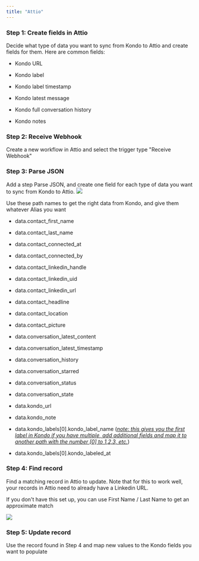 ```yaml
---
title: "Attio"
---
```


### Step 1: Create fields in Attio

Decide what type of data you want to sync from Kondo to Attio and create fields for them. Here are common fields:

* Kondo URL

* Kondo label

* Kondo label timestamp

* Kondo latest message

* Kondo full conversation history&#x20;

* Kondo notes

### Step 2: Receive Webhook

Create a new workflow in Attio and select the trigger type "Receive Webhook"

### Step 3: Parse JSON

Add a step Parse JSON, and create one field for each type of data you want to sync from Kondo to Attio. ![](/CleanShot2025-03-11at10.53.58@2x.png)

Use these path names to get the right data from Kondo, and give them whatever Alias you want

* data.contact\_first\_name

* data.contact\_last\_name

* data.contact\_connected\_at

* data.contact\_connected\_by

* data.contact\_linkedin\_handle

* data.contact\_linkedin\_uid

* data.contact\_linkedin\_url

* data.contact\_headline

* data.contact\_location

* data.contact\_picture   &#x20;

* data.conversation\_latest\_content

* data.conversation\_latest\_timestamp

* data.conversation\_history&#x20;

* data.conversation\_starred

* data.conversation\_status

* data.conversation\_state

* data.kondo\_url

* data.kondo\_note

* data.kondo\_labels\[0].kondo\_label\_name (*<u>note: this gives you the first label in Kondo if you have multiple, add additional fields and map it to another path with the number \[0] to 1,2,3, etc.</u>*)

* data.kondo\_labels\[0].kondo\_labeled\_at

### Step 4: Find record&#x20;

Find a matching record in Attio to update. Note that for this to work well, your records in Attio need to already have a Linkedin URL.&#x20;

If you don't have this set up, you can use First Name / Last Name to get an approximate match

![](/CleanShot2025-03-11at11.29.12@2x.png)

### Step 5: Update record

Use the record found in Step 4 and map new values to the Kondo fields you want to populate